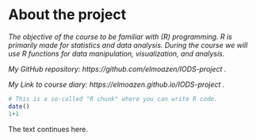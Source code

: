 
# About the project

*The objective of the course to be familiar with (R) programming. R is primarily made for statistics and data analysis. During the course we will use R  functions for data manipulation, visualization, and analysis.*

*My GitHub repository: https://github.com/elmoazen/IODS-project .*

*My Link to course diary: https://elmoazen.github.io/IODS-project .*

```r
# This is a so-called "R chunk" where you can write R code.
date()
1+1
```
The text continues here.

